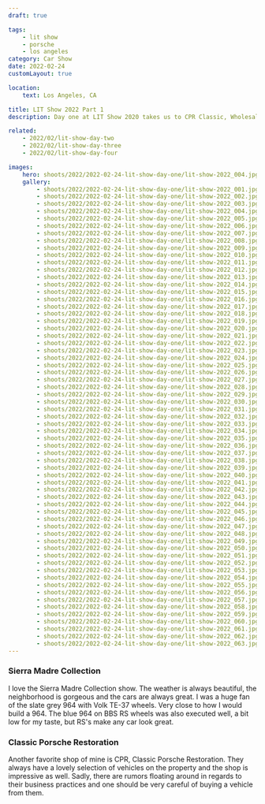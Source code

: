 ```yaml
---
draft: true

tags:
    - lit show
    - porsche
    - los angeles
category: Car Show
date: 2022-02-24
customLayout: true

location:
    text: Los Angeles, CA

title: LIT Show 2022 Part 1
description: Day one at LIT Show 2020 takes us to CPR Classic, Wholesale California and the Sierra Madre Collection open house.

related:
    - 2022/02/lit-show-day-two
    - 2022/02/lit-show-day-three
    - 2022/02/lit-show-day-four

images:
    hero: shoots/2022/2022-02-24-lit-show-day-one/lit-show-2022_004.jpg
    gallery:
        - shoots/2022/2022-02-24-lit-show-day-one/lit-show-2022_001.jpg
        - shoots/2022/2022-02-24-lit-show-day-one/lit-show-2022_002.jpg
        - shoots/2022/2022-02-24-lit-show-day-one/lit-show-2022_003.jpg
        - shoots/2022/2022-02-24-lit-show-day-one/lit-show-2022_004.jpg
        - shoots/2022/2022-02-24-lit-show-day-one/lit-show-2022_005.jpg
        - shoots/2022/2022-02-24-lit-show-day-one/lit-show-2022_006.jpg
        - shoots/2022/2022-02-24-lit-show-day-one/lit-show-2022_007.jpg
        - shoots/2022/2022-02-24-lit-show-day-one/lit-show-2022_008.jpg
        - shoots/2022/2022-02-24-lit-show-day-one/lit-show-2022_009.jpg
        - shoots/2022/2022-02-24-lit-show-day-one/lit-show-2022_010.jpg
        - shoots/2022/2022-02-24-lit-show-day-one/lit-show-2022_011.jpg
        - shoots/2022/2022-02-24-lit-show-day-one/lit-show-2022_012.jpg
        - shoots/2022/2022-02-24-lit-show-day-one/lit-show-2022_013.jpg
        - shoots/2022/2022-02-24-lit-show-day-one/lit-show-2022_014.jpg
        - shoots/2022/2022-02-24-lit-show-day-one/lit-show-2022_015.jpg
        - shoots/2022/2022-02-24-lit-show-day-one/lit-show-2022_016.jpg
        - shoots/2022/2022-02-24-lit-show-day-one/lit-show-2022_017.jpg
        - shoots/2022/2022-02-24-lit-show-day-one/lit-show-2022_018.jpg
        - shoots/2022/2022-02-24-lit-show-day-one/lit-show-2022_019.jpg
        - shoots/2022/2022-02-24-lit-show-day-one/lit-show-2022_020.jpg
        - shoots/2022/2022-02-24-lit-show-day-one/lit-show-2022_021.jpg
        - shoots/2022/2022-02-24-lit-show-day-one/lit-show-2022_022.jpg
        - shoots/2022/2022-02-24-lit-show-day-one/lit-show-2022_023.jpg
        - shoots/2022/2022-02-24-lit-show-day-one/lit-show-2022_024.jpg
        - shoots/2022/2022-02-24-lit-show-day-one/lit-show-2022_025.jpg
        - shoots/2022/2022-02-24-lit-show-day-one/lit-show-2022_026.jpg
        - shoots/2022/2022-02-24-lit-show-day-one/lit-show-2022_027.jpg
        - shoots/2022/2022-02-24-lit-show-day-one/lit-show-2022_028.jpg
        - shoots/2022/2022-02-24-lit-show-day-one/lit-show-2022_029.jpg
        - shoots/2022/2022-02-24-lit-show-day-one/lit-show-2022_030.jpg
        - shoots/2022/2022-02-24-lit-show-day-one/lit-show-2022_031.jpg
        - shoots/2022/2022-02-24-lit-show-day-one/lit-show-2022_032.jpg
        - shoots/2022/2022-02-24-lit-show-day-one/lit-show-2022_033.jpg
        - shoots/2022/2022-02-24-lit-show-day-one/lit-show-2022_034.jpg
        - shoots/2022/2022-02-24-lit-show-day-one/lit-show-2022_035.jpg
        - shoots/2022/2022-02-24-lit-show-day-one/lit-show-2022_036.jpg
        - shoots/2022/2022-02-24-lit-show-day-one/lit-show-2022_037.jpg
        - shoots/2022/2022-02-24-lit-show-day-one/lit-show-2022_038.jpg
        - shoots/2022/2022-02-24-lit-show-day-one/lit-show-2022_039.jpg
        - shoots/2022/2022-02-24-lit-show-day-one/lit-show-2022_040.jpg
        - shoots/2022/2022-02-24-lit-show-day-one/lit-show-2022_041.jpg
        - shoots/2022/2022-02-24-lit-show-day-one/lit-show-2022_042.jpg
        - shoots/2022/2022-02-24-lit-show-day-one/lit-show-2022_043.jpg
        - shoots/2022/2022-02-24-lit-show-day-one/lit-show-2022_044.jpg
        - shoots/2022/2022-02-24-lit-show-day-one/lit-show-2022_045.jpg
        - shoots/2022/2022-02-24-lit-show-day-one/lit-show-2022_046.jpg
        - shoots/2022/2022-02-24-lit-show-day-one/lit-show-2022_047.jpg
        - shoots/2022/2022-02-24-lit-show-day-one/lit-show-2022_048.jpg
        - shoots/2022/2022-02-24-lit-show-day-one/lit-show-2022_049.jpg
        - shoots/2022/2022-02-24-lit-show-day-one/lit-show-2022_050.jpg
        - shoots/2022/2022-02-24-lit-show-day-one/lit-show-2022_051.jpg
        - shoots/2022/2022-02-24-lit-show-day-one/lit-show-2022_052.jpg
        - shoots/2022/2022-02-24-lit-show-day-one/lit-show-2022_053.jpg
        - shoots/2022/2022-02-24-lit-show-day-one/lit-show-2022_054.jpg
        - shoots/2022/2022-02-24-lit-show-day-one/lit-show-2022_055.jpg
        - shoots/2022/2022-02-24-lit-show-day-one/lit-show-2022_056.jpg
        - shoots/2022/2022-02-24-lit-show-day-one/lit-show-2022_057.jpg
        - shoots/2022/2022-02-24-lit-show-day-one/lit-show-2022_058.jpg
        - shoots/2022/2022-02-24-lit-show-day-one/lit-show-2022_059.jpg
        - shoots/2022/2022-02-24-lit-show-day-one/lit-show-2022_060.jpg
        - shoots/2022/2022-02-24-lit-show-day-one/lit-show-2022_061.jpg
        - shoots/2022/2022-02-24-lit-show-day-one/lit-show-2022_062.jpg
        - shoots/2022/2022-02-24-lit-show-day-one/lit-show-2022_063.jpg
---
```


### Sierra Madre Collection

I love the Sierra Madre Collection show. The weather is always beautiful, the neighborhood is gorgeous and the cars are always great. I was a huge fan of the slate grey 964 with Volk TE-37 wheels. Very close to how I would build a 964. The blue 964 on BBS RS wheels was also executed well, a bit low for my taste, but RS's make any car look great.

### Classic Porsche Restoration

Another favorite shop of mine is CPR, Classic Porsche Restoration. They always have a lovely selection of vehicles on the property and the shop is impressive as well. Sadly, there are rumors floating around in regards to their business practices and one should be very careful of buying a vehicle from them.
